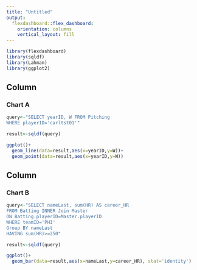 ```yaml
---
title: "Untitled"
output: 
  flexdashboard::flex_dashboard:
    orientation: columns
    vertical_layout: fill
---
```


```r
library(flexdashboard)
library(sqldf)
library(Lahman)
library(ggplot2)
```

Column {data-width=650}
-----------------------------------------------------------------------

### Chart A

```r
query<-"SELECT yearID, W FROM Pitching
WHERE playerID='carltst01'"

result<-sqldf(query)

ggplot()+
  geom_line(data=result,aes(x=yearID,y=W))+
  geom_point(data=result,aes(x=yearID,y=W))

```

Column {data-width=350}
-----------------------------------------------------------------------

### Chart B

```r
query<-"SELECT nameLast, sum(HR) AS career_HR 
FROM Batting INNER Join Master
ON Batting.playerID=Master.playerID
WHERE teamID='PHI'
Group BY nameLast
HAVING sum(HR)>=250"

result<-sqldf(query)

ggplot()+
  geom_bar(data=result,aes(x=nameLast,y=career_HR), stat='identity')
  
```


